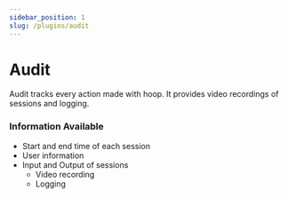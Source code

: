 ```yaml
---
sidebar_position: 1
slug: /plugins/audit
---
```



# Audit

Audit tracks every action made with hoop. It provides video recordings of sessions and logging.

### Information Available

- Start and end time of each session
- User information
- Input and Output of sessions
    - Video recording 
    - Logging

<ConnectOnHoopButton text='INSTALL PLUGIN' url="https://app.hoop.dev/plugins/store" />